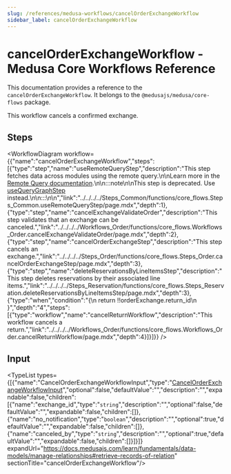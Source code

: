 ```yaml
---
slug: /references/medusa-workflows/cancelOrderExchangeWorkflow
sidebar_label: cancelOrderExchangeWorkflow
---
```



# cancelOrderExchangeWorkflow - Medusa Core Workflows Reference

This documentation provides a reference to the `cancelOrderExchangeWorkflow`. It belongs to the `@medusajs/medusa/core-flows` package.

This workflow cancels a confirmed exchange.

## Steps

<WorkflowDiagram workflow={{"name":"cancelOrderExchangeWorkflow","steps":[{"type":"step","name":"useRemoteQueryStep","description":"This step fetches data across modules using the remote query.\n\nLearn more in the [Remote Query documentation](https://docs.medusajs.com/learn/fundamentals/module-links/query).\n\n:::note\n\nThis step is deprecated. Use [useQueryGraphStep](../../../../functions/core_flows.useQueryGraphStep/page.mdx) instead.\n\n:::\n\n","link":"../../../../Steps_Common/functions/core_flows.Steps_Common.useRemoteQueryStep/page.mdx","depth":1},{"type":"step","name":"cancelExchangeValidateOrder","description":"This step validates that an exchange can be canceled.","link":"../../../../Workflows_Order/functions/core_flows.Workflows_Order.cancelExchangeValidateOrder/page.mdx","depth":2},{"type":"step","name":"cancelOrderExchangeStep","description":"This step cancels an exchange.","link":"../../../../Steps_Order/functions/core_flows.Steps_Order.cancelOrderExchangeStep/page.mdx","depth":3},{"type":"step","name":"deleteReservationsByLineItemsStep","description":"This step deletes reservations by their associated line items.","link":"../../../../Steps_Reservation/functions/core_flows.Steps_Reservation.deleteReservationsByLineItemsStep/page.mdx","depth":3},{"type":"when","condition":"{\n      return !!orderExchange.return_id\n    }","depth":"4","steps":[{"type":"workflow","name":"cancelReturnWorkflow","description":"This workflow cancels a return.","link":"../../../../Workflows_Order/functions/core_flows.Workflows_Order.cancelReturnWorkflow/page.mdx","depth":4}]}]}} />

## Input

<TypeList types={[{"name":"CancelOrderExchangeWorkflowInput","type":"[CancelOrderExchangeWorkflowInput](../../../../../types/WorkflowTypes/OrderWorkflow/interfaces/types.WorkflowTypes.OrderWorkflow.CancelOrderExchangeWorkflowInput/page.mdx)","optional":false,"defaultValue":"","description":"","expandable":false,"children":[{"name":"exchange_id","type":"`string`","description":"","optional":false,"defaultValue":"","expandable":false,"children":[]},{"name":"no_notification","type":"`boolean`","description":"","optional":true,"defaultValue":"","expandable":false,"children":[]},{"name":"canceled_by","type":"`string`","description":"","optional":true,"defaultValue":"","expandable":false,"children":[]}]}]} expandUrl="https://docs.medusajs.com/learn/fundamentals/data-models/manage-relationships#retrieve-records-of-relation" sectionTitle="cancelOrderExchangeWorkflow"/>
